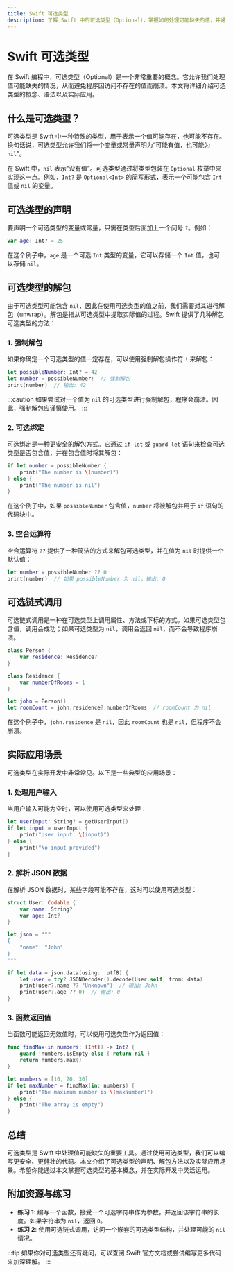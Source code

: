 ```yaml
---
title: Swift 可选类型
description: 了解 Swift 中的可选类型（Optional），掌握如何处理可能缺失的值，并通过实际案例理解其应用场景。
---
```


# Swift 可选类型

在 Swift 编程中，可选类型（Optional）是一个非常重要的概念。它允许我们处理值可能缺失的情况，从而避免程序因访问不存在的值而崩溃。本文将详细介绍可选类型的概念、语法以及实际应用。

## 什么是可选类型？

可选类型是 Swift 中一种特殊的类型，用于表示一个值可能存在，也可能不存在。换句话说，可选类型允许我们将一个变量或常量声明为“可能有值，也可能为 `nil`”。

在 Swift 中，`nil` 表示“没有值”。可选类型通过将类型包装在 `Optional` 枚举中来实现这一点。例如，`Int?` 是 `Optional<Int>` 的简写形式，表示一个可能包含 `Int` 值或 `nil` 的变量。

## 可选类型的声明

要声明一个可选类型的变量或常量，只需在类型后面加上一个问号 `?`。例如：

```swift
var age: Int? = 25
```

在这个例子中，`age` 是一个可选 `Int` 类型的变量，它可以存储一个 `Int` 值，也可以存储 `nil`。

## 可选类型的解包

由于可选类型可能包含 `nil`，因此在使用可选类型的值之前，我们需要对其进行解包（unwrap）。解包是指从可选类型中提取实际值的过程。Swift 提供了几种解包可选类型的方法：

### 1. 强制解包

如果你确定一个可选类型的值一定存在，可以使用强制解包操作符 `!` 来解包：

```swift
let possibleNumber: Int? = 42
let number = possibleNumber!  // 强制解包
print(number)  // 输出: 42
```

:::caution
如果尝试对一个值为 `nil` 的可选类型进行强制解包，程序会崩溃。因此，强制解包应谨慎使用。
:::

### 2. 可选绑定

可选绑定是一种更安全的解包方式。它通过 `if let` 或 `guard let` 语句来检查可选类型是否包含值，并在包含值时将其解包：

```swift
if let number = possibleNumber {
    print("The number is \(number)")
} else {
    print("The number is nil")
}
```

在这个例子中，如果 `possibleNumber` 包含值，`number` 将被解包并用于 `if` 语句的代码块中。

### 3. 空合运算符

空合运算符 `??` 提供了一种简洁的方式来解包可选类型，并在值为 `nil` 时提供一个默认值：

```swift
let number = possibleNumber ?? 0
print(number)  // 如果 possibleNumber 为 nil，输出: 0
```

## 可选链式调用

可选链式调用是一种在可选类型上调用属性、方法或下标的方式。如果可选类型包含值，调用会成功；如果可选类型为 `nil`，调用会返回 `nil`，而不会导致程序崩溃。

```swift
class Person {
    var residence: Residence?
}

class Residence {
    var numberOfRooms = 1
}

let john = Person()
let roomCount = john.residence?.numberOfRooms  // roomCount 为 nil
```

在这个例子中，`john.residence` 是 `nil`，因此 `roomCount` 也是 `nil`，但程序不会崩溃。

## 实际应用场景

可选类型在实际开发中非常常见。以下是一些典型的应用场景：

### 1. 处理用户输入

当用户输入可能为空时，可以使用可选类型来处理：

```swift
let userInput: String? = getUserInput()
if let input = userInput {
    print("User input: \(input)")
} else {
    print("No input provided")
}
```

### 2. 解析 JSON 数据

在解析 JSON 数据时，某些字段可能不存在，这时可以使用可选类型：

```swift
struct User: Codable {
    var name: String?
    var age: Int?
}

let json = """
{
    "name": "John"
}
"""

if let data = json.data(using: .utf8) {
    let user = try? JSONDecoder().decode(User.self, from: data)
    print(user?.name ?? "Unknown")  // 输出: John
    print(user?.age ?? 0)  // 输出: 0
}
```

### 3. 函数返回值

当函数可能返回无效值时，可以使用可选类型作为返回值：

```swift
func findMax(in numbers: [Int]) -> Int? {
    guard !numbers.isEmpty else { return nil }
    return numbers.max()
}

let numbers = [10, 20, 30]
if let maxNumber = findMax(in: numbers) {
    print("The maximum number is \(maxNumber)")
} else {
    print("The array is empty")
}
```

## 总结

可选类型是 Swift 中处理值可能缺失的重要工具。通过使用可选类型，我们可以编写更安全、更健壮的代码。本文介绍了可选类型的声明、解包方法以及实际应用场景。希望你能通过本文掌握可选类型的基本概念，并在实际开发中灵活运用。

## 附加资源与练习

- **练习 1**: 编写一个函数，接受一个可选字符串作为参数，并返回该字符串的长度。如果字符串为 `nil`，返回 `0`。
- **练习 2**: 使用可选链式调用，访问一个嵌套的可选类型结构，并处理可能的 `nil` 情况。

:::tip
如果你对可选类型还有疑问，可以查阅 Swift 官方文档或尝试编写更多代码来加深理解。
:::